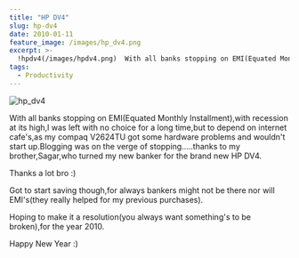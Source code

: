 ```yaml
---
title: "HP DV4"
slug: hp-dv4
date: 2010-01-11
feature_image: /images/hp_dv4.png
excerpt: >-
  !hpdv4(/images/hpdv4.png)  With all banks stopping on EMI(Equated Monthly Installment),with recession at its high,I was left with no choice for a long time,but to depend on internet cafe's,as my compaq...
tags:
  - Productivity
---
```

![hp_dv4](/images/hp_dv4.png)

With all banks stopping on EMI(Equated Monthly Installment),with recession at its high,I was left with no choice for a long time,but to depend on internet cafe's,as my compaq V2624TU got some hardware problems and wouldn't start up.Blogging was on the verge of stopping.....thanks to my brother,Sagar,who turned my new banker for the brand new HP DV4.

Thanks a lot bro :)

Got to start saving though,for always bankers might not be there nor will EMI's(they really helped for my previous purchases).  

Hoping to make it a resolution(you always want something's to be broken),for the year 2010.

Happy New Year :)